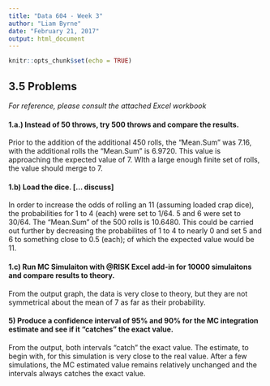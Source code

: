 ```yaml
---
title: "Data 604 - Week 3"
author: "Liam Byrne"
date: "February 21, 2017"
output: html_document
---
```


```r
knitr::opts_chunk$set(echo = TRUE)
```

## 3.5 Problems

*For reference, please consult the attached Excel workbook*

#### 1.a.) Instead of 50 throws, try 500 throws and compare the results.

Prior to the addition of the additional 450 rolls, the "Mean.Sum" was 7.16, with the additional rolls the "Mean.Sum" is 6.9720. This value is approaching the expected value of 7. WIth a large enough finite set of rolls, the value should merge to 7.

#### 1.b) Load the dice. [... discuss]

In order to increase the odds of rolling an 11 (assuming loaded crap dice), the probabilities for 1 to 4 (each) were set to 1/64. 5 and 6 were set to 30/64. The "Mean.Sum" of the 500 rolls is 10.6480. This could be carried out further by decreasing the probabilites of 1 to 4 to nearly 0 and set 5 and 6 to something close to 0.5 (each); of which the expected value would be 11.

#### 1.c) Run MC Simulaiton with @RISK Excel add-in for 10000 simulaitons and compare results to theory.

From the output graph, the data is very close to theory, but they are not symmetrical about the mean of 7 as far as their probability.

#### 5) Produce a confidence interval of 95% and 90% for the MC integration estimate and see if it "catches" the exact value.

From the output, both intervals "catch" the exact value. The estimate, to begin with, for this simulation is very close to the real value. After a few simulations, the MC estimated value remains relatively unchanged and the intervals always catches the exact value.

